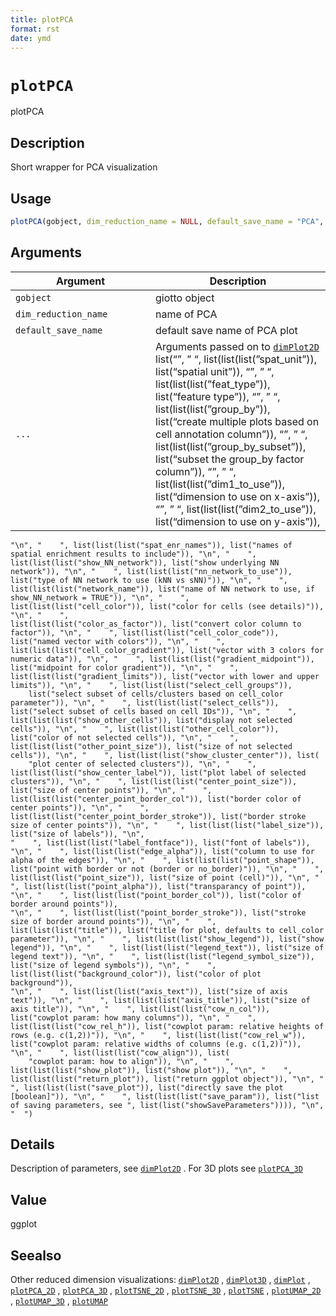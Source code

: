 ```yaml
--- 
title: plotPCA 
format: rst 
date: ymd 
--- 
```

# `plotPCA`

plotPCA


## Description

Short wrapper for PCA visualization


## Usage

```r
plotPCA(gobject, dim_reduction_name = NULL, default_save_name = "PCA", ...)
```


## Arguments

Argument      |Description
------------- |----------------
`gobject`     |     giotto object
`dim_reduction_name`     |     name of PCA
`default_save_name`     |     default save name of PCA plot
`...`     |      Arguments passed on to [`dimPlot2D`](#dimplot2d)   list("\n", "    ", list(list(list("spat_unit")), list("spatial unit")), "\n", "    ", list(list(list("feat_type")), list("feature type")), "\n", "    ", list(list(list("group_by")), list("create multiple plots based on cell annotation column")), "\n", "    ", list(list(list("group_by_subset")), list("subset the group_by factor column")), "\n", "    ", list(list(list("dim1_to_use")), list("dimension to use on x-axis")), "\n", "    ", list(list(list("dim2_to_use")), list("dimension to use on y-axis")), 
    "\n", "    ", list(list(list("spat_enr_names")), list("names of spatial enrichment results to include")), "\n", "    ", list(list(list("show_NN_network")), list("show underlying NN network")), "\n", "    ", list(list(list("nn_network_to_use")), list("type of NN network to use (kNN vs sNN)")), "\n", "    ", list(list(list("network_name")), list("name of NN network to use, if show_NN_network = TRUE")), "\n", "    ", list(list(list("cell_color")), list("color for cells (see details)")), "\n", "    ", 
    list(list(list("color_as_factor")), list("convert color column to factor")), "\n", "    ", list(list(list("cell_color_code")), list("named vector with colors")), "\n", "    ", list(list(list("cell_color_gradient")), list("vector with 3 colors for numeric data")), "\n", "    ", list(list(list("gradient_midpoint")), list("midpoint for color gradient")), "\n", "    ", list(list(list("gradient_limits")), list("vector with lower and upper limits")), "\n", "    ", list(list(list("select_cell_groups")), 
        list("select subset of cells/clusters based on cell_color parameter")), "\n", "    ", list(list(list("select_cells")), list("select subset of cells based on cell IDs")), "\n", "    ", list(list(list("show_other_cells")), list("display not selected cells")), "\n", "    ", list(list(list("other_cell_color")), list("color of not selected cells")), "\n", "    ", list(list(list("other_point_size")), list("size of not selected cells")), "\n", "    ", list(list(list("show_cluster_center")), list(
        "plot center of selected clusters")), "\n", "    ", list(list(list("show_center_label")), list("plot label of selected clusters")), "\n", "    ", list(list(list("center_point_size")), list("size of center points")), "\n", "    ", list(list(list("center_point_border_col")), list("border color of center points")), "\n", "    ", list(list(list("center_point_border_stroke")), list("border stroke size of center points")), "\n", "    ", list(list(list("label_size")), list("size of labels")), "\n", 
    "    ", list(list(list("label_fontface")), list("font of labels")), "\n", "    ", list(list(list("edge_alpha")), list("column to use for alpha of the edges")), "\n", "    ", list(list(list("point_shape")), list("point with border or not (border or no_border)")), "\n", "    ", list(list(list("point_size")), list("size of point (cell)")), "\n", "    ", list(list(list("point_alpha")), list("transparancy of point")), "\n", "    ", list(list(list("point_border_col")), list("color of border around points")), 
    "\n", "    ", list(list(list("point_border_stroke")), list("stroke size of border around points")), "\n", "    ", list(list(list("title")), list("title for plot, defaults to cell_color parameter")), "\n", "    ", list(list(list("show_legend")), list("show legend")), "\n", "    ", list(list(list("legend_text")), list("size of legend text")), "\n", "    ", list(list(list("legend_symbol_size")), list("size of legend symbols")), "\n", "    ", list(list(list("background_color")), list("color of plot background")), 
    "\n", "    ", list(list(list("axis_text")), list("size of axis text")), "\n", "    ", list(list(list("axis_title")), list("size of axis title")), "\n", "    ", list(list(list("cow_n_col")), list("cowplot param: how many columns")), "\n", "    ", list(list(list("cow_rel_h")), list("cowplot param: relative heights of rows (e.g. c(1,2))")), "\n", "    ", list(list(list("cow_rel_w")), list("cowplot param: relative widths of columns (e.g. c(1,2))")), "\n", "    ", list(list(list("cow_align")), list(
        "cowplot param: how to align")), "\n", "    ", list(list(list("show_plot")), list("show plot")), "\n", "    ", list(list(list("return_plot")), list("return ggplot object")), "\n", "    ", list(list(list("save_plot")), list("directly save the plot [boolean]")), "\n", "    ", list(list(list("save_param")), list("list of saving parameters, see ", list(list("showSaveParameters")))), "\n", "  ")


## Details

Description of parameters, see [`dimPlot2D`](#dimplot2d) . For 3D plots see [`plotPCA_3D`](#plotpca3d)


## Value

ggplot


## Seealso

Other reduced dimension visualizations:
 [`dimPlot2D`](#dimplot2d) ,
 [`dimPlot3D`](#dimplot3d) ,
 [`dimPlot`](#dimplot) ,
 [`plotPCA_2D`](#plotpca2d) ,
 [`plotPCA_3D`](#plotpca3d) ,
 [`plotTSNE_2D`](#plottsne2d) ,
 [`plotTSNE_3D`](#plottsne3d) ,
 [`plotTSNE`](#plottsne) ,
 [`plotUMAP_2D`](#plotumap2d) ,
 [`plotUMAP_3D`](#plotumap3d) ,
 [`plotUMAP`](#plotumap)


